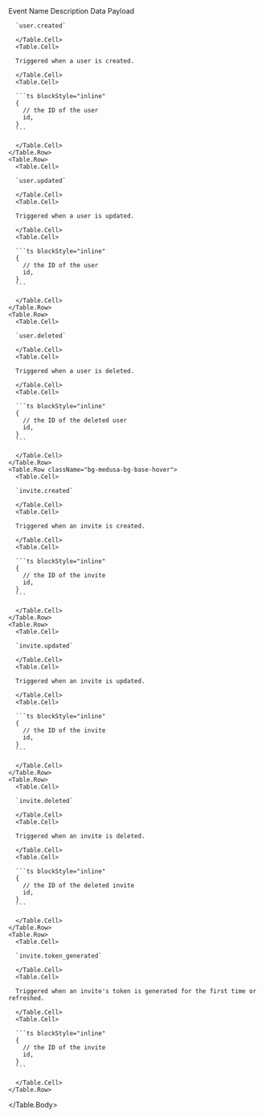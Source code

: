 
<Table>
  <Table.Header>
    <Table.Row>
      <Table.HeaderCell>Event Name</Table.HeaderCell>
      <Table.HeaderCell>Description</Table.HeaderCell>
      <Table.HeaderCell>Data Payload</Table.HeaderCell>
    </Table.Row>
  </Table.Header>
  <Table.Body>
    <Table.Row className="bg-medusa-bg-base-hover">
      <Table.Cell>

      `user.created`

      </Table.Cell>
      <Table.Cell>

      Triggered when a user is created.

      </Table.Cell>
      <Table.Cell>

      ```ts blockStyle="inline"
      {
        // the ID of the user
        id,
      }
      ```

      </Table.Cell>
    </Table.Row>
    <Table.Row>
      <Table.Cell>

      `user.updated`

      </Table.Cell>
      <Table.Cell>

      Triggered when a user is updated.

      </Table.Cell>
      <Table.Cell>

      ```ts blockStyle="inline"
      {
        // the ID of the user
        id,
      }
      ```

      </Table.Cell>
    </Table.Row>
    <Table.Row>
      <Table.Cell>

      `user.deleted`

      </Table.Cell>
      <Table.Cell>

      Triggered when a user is deleted.

      </Table.Cell>
      <Table.Cell>

      ```ts blockStyle="inline"
      {
        // the ID of the deleted user
        id,
      }
      ```

      </Table.Cell>
    </Table.Row>
    <Table.Row className="bg-medusa-bg-base-hover">
      <Table.Cell>

      `invite.created`

      </Table.Cell>
      <Table.Cell>

      Triggered when an invite is created.

      </Table.Cell>
      <Table.Cell>

      ```ts blockStyle="inline"
      {
        // the ID of the invite
        id,
      }
      ```

      </Table.Cell>
    </Table.Row>
    <Table.Row>
      <Table.Cell>

      `invite.updated`

      </Table.Cell>
      <Table.Cell>

      Triggered when an invite is updated.

      </Table.Cell>
      <Table.Cell>

      ```ts blockStyle="inline"
      {
        // the ID of the invite
        id,
      }
      ```

      </Table.Cell>
    </Table.Row>
    <Table.Row>
      <Table.Cell>

      `invite.deleted`

      </Table.Cell>
      <Table.Cell>

      Triggered when an invite is deleted.

      </Table.Cell>
      <Table.Cell>

      ```ts blockStyle="inline"
      {
        // the ID of the deleted invite
        id,
      }
      ```

      </Table.Cell>
    </Table.Row>
    <Table.Row>
      <Table.Cell>

      `invite.token_generated`

      </Table.Cell>
      <Table.Cell>

      Triggered when an invite's token is generated for the first time or refreshed.

      </Table.Cell>
      <Table.Cell>

      ```ts blockStyle="inline"
      {
        // the ID of the invite
        id,
      }
      ```

      </Table.Cell>
    </Table.Row>
  </Table.Body>
</Table>